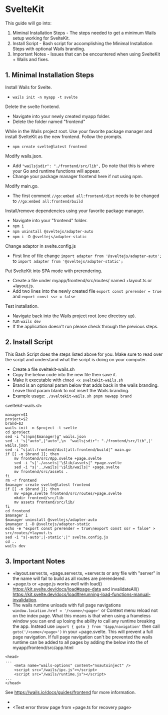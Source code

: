 # SvelteKit

This guide will go into:
1. Miminal Installation Steps - The steps needed to get a minimum Wails setup working for SvelteKit.
2. Install Script - Bash script for accomplishing the Minimal Installation Steps with optional Wails branding.
3. Important Notes - Issues that can be encountered when using SvelteKit + Wails and fixes.

## 1. Minimal Installation Steps

Install Wails for Svelte.
- `wails init -n myapp -t svelte`

Delete the svelte frontend.
- Navigate into your newly created myapp folder.
- Delete the folder named "frontend"

While in the Wails project root. Use your favorite package manager and install SvelteKit as the new frontend.  Follow the prompts.
- `npm create svelte@latest frontend`

Modify wails.json.
- Add `"wailsjsdir": "./frontend/src/lib",` Do note that this is where your Go and runtime functions will appear.
- Change your package manager frontend here if not using npm.

Modify main.go.
- The first comment `//go:embed all:frontend/dist` needs to be changed to `//go:embed all:frontend/build`

Install/remove dependencies using your favorite package manager.
- Navigate into your "frontend" folder.
- `npm i`
- `npm uninstall @sveltejs/adapter-auto`
- `npm i -D @sveltejs/adapter-static`

Change adaptor in svelte.config.js
- First line of file change `import adapter from '@sveltejs/adapter-auto';` to `import adapter from '@sveltejs/adapter-static';`

Put SvelteKit into SPA mode with prerendering.
- Create a file under myapp/frontend/src/routes/ named +layout.ts or +layout.js.
- Add two lines into the newly created file `export const prerender = true` and `export const ssr = false`

Test installation.
- Navigate back into the Wails project root (one directory up).
- run `wails dev`
- If the application doesn't run please check through the previous steps.

## 2. Install Script

This Bash Script does the steps listed above for you.  Make sure to read over the script and understand what the script is doing on your computer.

- Create a file sveltekit-wails.sh
- Copy the below code into the new file then save it.
- Make it executable with `chmod +x sveltekit-wails.sh`
- Brand is an optional param below that adds back in the wails branding.  Leave third param blank to not insert the Wails branding.
- Example usage: `./sveltekit-wails.sh pnpm newapp brand`

sveltekit-wails.sh:
```
manager=$1
project=$2
brand=$3
wails init -n $project -t svelte
cd $project
sed -i "s|npm|$manager|g" wails.json
sed -i 's|"auto",|"auto",\n  "wailsjsdir": "./frontend/src/lib",|' wails.json
sed -i "s|all:frontend/dist|all:frontend/build|" main.go
if [[ -n $brand ]]; then
	mv frontend/src/App.svelte +page.svelte
	sed -i "s|'./assets|'\$lib/assets|" +page.svelte
	sed -i "s|'../wails|'\$lib/wails|" +page.svelte
	mv frontend/src/assets .
fi
rm -r frontend
$manager create svelte@latest frontend
if [[ -n $brand ]]; then
	mv +page.svelte frontend/src/routes/+page.svelte
	mkdir frontend/src/lib
	mv assets frontend/src/lib/
fi
cd frontend
$manager i
$manager uninstall @sveltejs/adapter-auto
$manager i -D @sveltejs/adapter-static
echo -e "export const prerender = true\nexport const ssr = false" > src/routes/+layout.ts
sed -i "s|-auto';|-static';|" svelte.config.js
cd ..
wails dev
```

## 3. Important Notes

- +layout.server.ts, +page.server.ts, +server.ts or any file with "server" in the name will fail to build as all routes are prerendered.
- +page.ts or +page.js works well with load() https://kit.svelte.dev/docs/load#page-data and invalidateAll() https://kit.svelte.dev/docs/load#rerunning-load-functions-manual-invalidation.
- The wails runtime unloads with full page navigations `window.location.href = '/<some>/<page>'` or Context menu reload not on the index page.  What this means is that when using a frameless window you can end up losing the ability to call any runtime breaking the app. Instead use `import { goto } from '$app/navigation'` then call `goto('/<some>/<page>')` in your +page.svelte. This will prevent a full page navigation.  If full page navigation can't be prevented the wails runtime can be added to all pages by adding the below into the <head> of myapp/frontend/src/app.html
```
<head>
...
	<meta name="wails-options" content="noautoinject" />
	<script src="/wails/ipc.js"></script>
	<script src="/wails/runtime.js"></script>
...
</head>
```
See https://wails.io/docs/guides/frontend for more information.
- <Test use:enhance for forms>
- <Test error throw page from +page.ts for recovery page>
